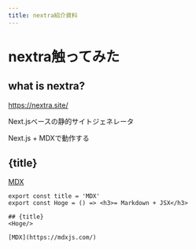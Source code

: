 ```yaml
---
title: nextra紹介資料
---
```


# nextra触ってみた

## what is nextra?
https://nextra.site/

Next.jsベースの静的サイトジェネレータ

Next.js + MDXで動作する


## {title}
<Hoge/>

[MDX](https://mdxjs.com/)

```mdx
export const title = 'MDX'
export const Hoge = () => <h3>= Markdown + JSX</h3>

## {title}
<Hoge/>

[MDX](https://mdxjs.com/)
```
